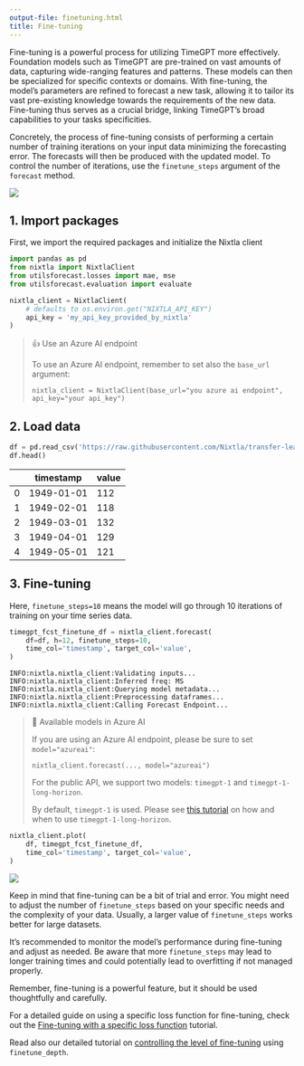 ```yaml
---
output-file: finetuning.html
title: Fine-tuning
---
```



Fine-tuning is a powerful process for utilizing TimeGPT more
effectively. Foundation models such as TimeGPT are pre-trained on vast
amounts of data, capturing wide-ranging features and patterns. These
models can then be specialized for specific contexts or domains. With
fine-tuning, the model’s parameters are refined to forecast a new task,
allowing it to tailor its vast pre-existing knowledge towards the
requirements of the new data. Fine-tuning thus serves as a crucial
bridge, linking TimeGPT’s broad capabilities to your tasks
specificities.

Concretely, the process of fine-tuning consists of performing a certain
number of training iterations on your input data minimizing the
forecasting error. The forecasts will then be produced with the updated
model. To control the number of iterations, use the `finetune_steps`
argument of the `forecast` method.

[![](https://colab.research.google.com/assets/colab-badge.svg)](https://colab.research.google.com/github/Nixtla/nixtla/blob/main/nbs/docs/tutorials/06_finetuning.ipynb)

## 1. Import packages

First, we import the required packages and initialize the Nixtla client

```python
import pandas as pd
from nixtla import NixtlaClient
from utilsforecast.losses import mae, mse
from utilsforecast.evaluation import evaluate
```


```python
nixtla_client = NixtlaClient(
    # defaults to os.environ.get("NIXTLA_API_KEY")
    api_key = 'my_api_key_provided_by_nixtla'
)
```

> 👍 Use an Azure AI endpoint
>
> To use an Azure AI endpoint, remember to set also the `base_url`
> argument:
>
> `nixtla_client = NixtlaClient(base_url="you azure ai endpoint", api_key="your api_key")`

## 2. Load data

```python
df = pd.read_csv('https://raw.githubusercontent.com/Nixtla/transfer-learning-time-series/main/datasets/air_passengers.csv')
df.head()
```

|     | timestamp  | value |
|-----|------------|-------|
| 0   | 1949-01-01 | 112   |
| 1   | 1949-02-01 | 118   |
| 2   | 1949-03-01 | 132   |
| 3   | 1949-04-01 | 129   |
| 4   | 1949-05-01 | 121   |

## 3. Fine-tuning

Here, `finetune_steps=10` means the model will go through 10 iterations
of training on your time series data.

```python
timegpt_fcst_finetune_df = nixtla_client.forecast(
    df=df, h=12, finetune_steps=10,
    time_col='timestamp', target_col='value',
)
```

``` text
INFO:nixtla.nixtla_client:Validating inputs...
INFO:nixtla.nixtla_client:Inferred freq: MS
INFO:nixtla.nixtla_client:Querying model metadata...
INFO:nixtla.nixtla_client:Preprocessing dataframes...
INFO:nixtla.nixtla_client:Calling Forecast Endpoint...
```

> 📘 Available models in Azure AI
>
> If you are using an Azure AI endpoint, please be sure to set
> `model="azureai"`:
>
> `nixtla_client.forecast(..., model="azureai")`
>
> For the public API, we support two models: `timegpt-1` and
> `timegpt-1-long-horizon`.
>
> By default, `timegpt-1` is used. Please see [this
> tutorial](https://docs.nixtla.io/docs/tutorials-long_horizon_forecasting)
> on how and when to use `timegpt-1-long-horizon`.

```python
nixtla_client.plot(
    df, timegpt_fcst_finetune_df, 
    time_col='timestamp', target_col='value',
)
```

![](/nixtla/docs/tutorials/06_finetuning_files/figure-markdown_strict/cell-7-output-1.png)

Keep in mind that fine-tuning can be a bit of trial and error. You might
need to adjust the number of `finetune_steps` based on your specific
needs and the complexity of your data. Usually, a larger value of
`finetune_steps` works better for large datasets.

It’s recommended to monitor the model’s performance during fine-tuning
and adjust as needed. Be aware that more `finetune_steps` may lead to
longer training times and could potentially lead to overfitting if not
managed properly.

Remember, fine-tuning is a powerful feature, but it should be used
thoughtfully and carefully.

For a detailed guide on using a specific loss function for fine-tuning,
check out the [Fine-tuning with a specific loss
function](https://docs.nixtla.io/docs/tutorials-fine_tuning_with_a_specific_loss_function)
tutorial.

Read also our detailed tutorial on [controlling the level of
fine-tuning](https://docs.nixtla.io/docs/tutorials-finetune_depth_finetuning)
using `finetune_depth`.

